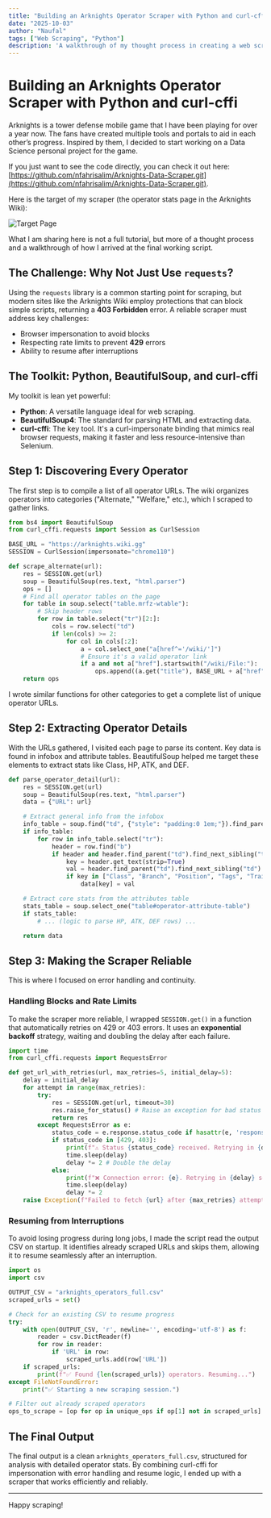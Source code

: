 ```yaml
---
title: "Building an Arknights Operator Scraper with Python and curl-cffi"
date: "2025-10-03"
author: "Naufal"
tags: ["Web Scraping", "Python"]
description: 'A walkthrough of my thought process in creating a web scraper for the Arknights Wiki. Covers browser impersonation with curl-cffi, handling rate limits, and adding resume functionality.'
---
```


# Building an Arknights Operator Scraper with Python and curl-cffi

Arknights is a tower defense mobile game that I have been playing for over a year now. The fans have created multiple tools and portals to aid in each other’s progress. Inspired by them, I decided to start working on a Data Science personal project for the game.


If you just want to see the code directly, you can check it out here: [https://github.com/nfahrisalim/Arknights-Data-Scraper.git](https://github.com/nfahrisalim/Arknights-Data-Scraper.git).


Here is the target of my scraper (the operator stats page in the Arknights Wiki):


![Target Page](https://raw.githubusercontent.com/nfahrisalim/PersonalArchive/main/Blog/Building-an-Arknights-Operator-Scraper-with-Python-and-curl-cffi/Target.png)


What I am sharing here is not a full tutorial, but more of a thought process and a walkthrough of how I arrived at the final working script.

## The Challenge: Why Not Just Use `requests`?

Using the `requests` library is a common starting point for scraping, but modern sites like the Arknights Wiki employ protections that can block simple scripts, returning a **403 Forbidden** error. A reliable scraper must address key challenges:

- Browser impersonation to avoid blocks
- Respecting rate limits to prevent **429** errors
- Ability to resume after interruptions

## The Toolkit: Python, BeautifulSoup, and curl-cffi

My toolkit is lean yet powerful:

- **Python**: A versatile language ideal for web scraping.
- **BeautifulSoup4**: The standard for parsing HTML and extracting data.
- **curl-cffi**: The key tool. It's a curl-impersonate binding that mimics real browser requests, making it faster and less resource-intensive than Selenium.

## Step 1: Discovering Every Operator

The first step is to compile a list of all operator URLs. The wiki organizes operators into categories ("Alternate," "Welfare," etc.), which I scraped to gather links.

```python
from bs4 import BeautifulSoup
from curl_cffi.requests import Session as CurlSession

BASE_URL = "https://arknights.wiki.gg"
SESSION = CurlSession(impersonate="chrome110")

def scrape_alternate(url):
    res = SESSION.get(url)
    soup = BeautifulSoup(res.text, "html.parser")
    ops = []
    # Find all operator tables on the page
    for table in soup.select("table.mrfz-wtable"):
        # Skip header rows
        for row in table.select("tr")[2:]:
            cols = row.select("td")
            if len(cols) >= 2:
                for col in cols[:2]:
                    a = col.select_one("a[href^='/wiki/']")
                    # Ensure it's a valid operator link
                    if a and not a["href"].startswith("/wiki/File:"):
                        ops.append((a.get("title"), BASE_URL + a["href"]))
    return ops
```

I wrote similar functions for other categories to get a complete list of unique operator URLs.

## Step 2: Extracting Operator Details

With the URLs gathered, I visited each page to parse its content. Key data is found in infobox and attribute tables. BeautifulSoup helped me target these elements to extract stats like Class, HP, ATK, and DEF.

```python
def parse_operator_detail(url):
    res = SESSION.get(url)
    soup = BeautifulSoup(res.text, "html.parser")
    data = {"URL": url}

    # Extract general info from the infobox
    info_table = soup.find("td", {"style": "padding:0 1em;"}).find_parent("table")
    if info_table:
        for row in info_table.select("tr"):
            header = row.find("b")
            if header and header.find_parent("td").find_next_sibling("td"):
                key = header.get_text(strip=True)
                val = header.find_parent("td").find_next_sibling("td").get_text(" ", strip=True)
                if key in ["Class", "Branch", "Position", "Tags", "Trait"]:
                    data[key] = val

    # Extract core stats from the attributes table
    stats_table = soup.select_one("table#operator-attribute-table")
    if stats_table:
        # ... (logic to parse HP, ATK, DEF rows) ...

    return data
```

## Step 3: Making the Scraper Reliable

This is where I focused on error handling and continuity.

### Handling Blocks and Rate Limits

To make the scraper more reliable, I wrapped `SESSION.get()` in a function that automatically retries on 429 or 403 errors. It uses an **exponential backoff** strategy, waiting and doubling the delay after each failure.

```python
import time
from curl_cffi.requests import RequestsError

def get_url_with_retries(url, max_retries=5, initial_delay=5):
    delay = initial_delay
    for attempt in range(max_retries):
        try:
            res = SESSION.get(url, timeout=30)
            res.raise_for_status() # Raise an exception for bad status codes
            return res
        except RequestsError as e:
            status_code = e.response.status_code if hasattr(e, 'response') and e.response else None
            if status_code in [429, 403]:
                print(f"⚠️ Status {status_code} received. Retrying in {delay} seconds...")
                time.sleep(delay)
                delay *= 2 # Double the delay
            else:
                print(f"❌ Connection error: {e}. Retrying in {delay} seconds...")
                time.sleep(delay)
                delay *= 2
    raise Exception(f"Failed to fetch {url} after {max_retries} attempts.")
```

### Resuming from Interruptions

To avoid losing progress during long jobs, I made the script read the output CSV on startup. It identifies already scraped URLs and skips them, allowing it to resume seamlessly after an interruption.

```python
import os
import csv

OUTPUT_CSV = "arknights_operators_full.csv"
scraped_urls = set()

# Check for an existing CSV to resume progress
try:
    with open(OUTPUT_CSV, 'r', newline='', encoding='utf-8') as f:
        reader = csv.DictReader(f)
        for row in reader:
            if 'URL' in row:
                scraped_urls.add(row['URL'])
    if scraped_urls:
        print(f"✅ Found {len(scraped_urls)} operators. Resuming...")
except FileNotFoundError:
    print("✅ Starting a new scraping session.")

# Filter out already scraped operators
ops_to_scrape = [op for op in unique_ops if op[1] not in scraped_urls]
```

## The Final Output

The final output is a clean `arknights_operators_full.csv`, structured for analysis with detailed operator stats. By combining curl-cffi for impersonation with error handling and resume logic, I ended up with a scraper that works efficiently and reliably.

---

Happy scraping!
